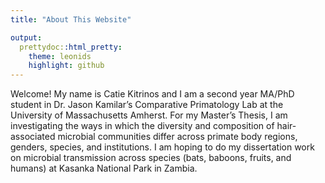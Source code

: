 ```yaml
---
title: "About This Website"

output:
  prettydoc::html_pretty:
    theme: leonids
    highlight: github
---
```


Welcome! My name is Catie Kitrinos and I am a second year MA/PhD student in Dr. Jason Kamilar's Comparative Primatology Lab at the University of Massachusetts Amherst. For my Master's Thesis, I am investigating the ways in which the diversity and composition of hair-associated microbial communities differ across primate body regions, genders, species, and institutions. I am hoping to do my dissertation work on microbial transmission across species (bats, baboons, fruits, and humans) at Kasanka National Park in Zambia.

